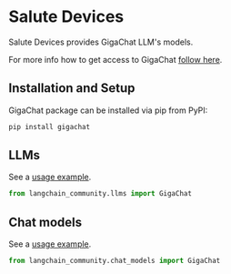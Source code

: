 # Salute Devices

Salute Devices provides GigaChat LLM's models.

For more info how to get access to GigaChat [follow here](https://developers.sber.ru/docs/ru/gigachat/api/integration).

## Installation and Setup

GigaChat package can be installed via pip from PyPI:

```bash
pip install gigachat
```

## LLMs

See a [usage example](/docs/integrations/llms/gigachat).

```python
from langchain_community.llms import GigaChat
```

## Chat models

See a [usage example](/docs/integrations/chat/gigachat).

```python
from langchain_community.chat_models import GigaChat
```